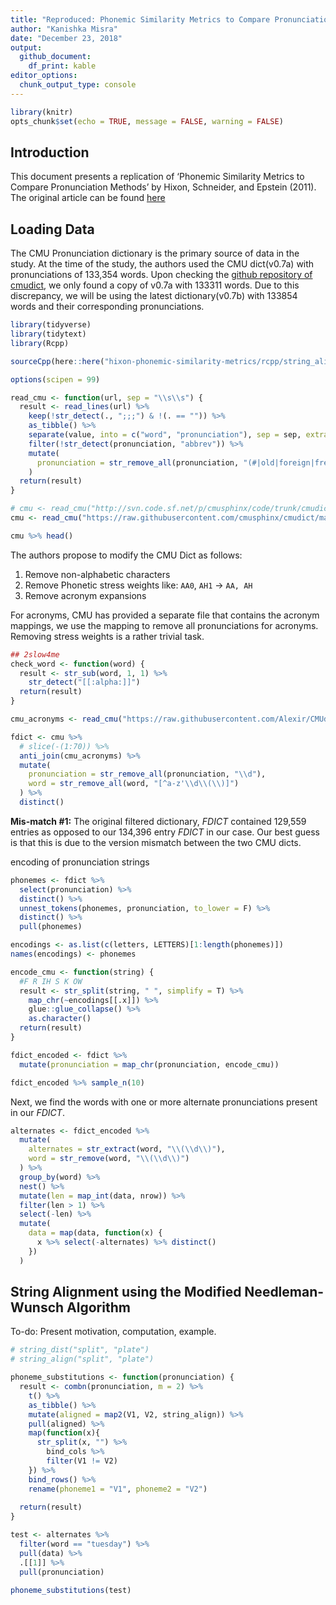 ```yaml
---
title: "Reproduced: Phonemic Similarity Metrics to Compare Pronunciation Methods"
author: "Kanishka Misra"
date: "December 23, 2018"
output:
  github_document: 
    df_print: kable
editor_options: 
  chunk_output_type: console
---
```


```r
library(knitr)
opts_chunk$set(echo = TRUE, message = FALSE, warning = FALSE)
```

## Introduction

This document presents a replication of 'Phonemic Similarity Metrics to Compare Pronunciation Methods' by Hixon, Schneider, and Epstein (2011). The original article can be found [here]() <!--add link-->


## Loading Data

The CMU Pronunciation dictionary is the primary source of data in the study. At the time of the study, the authors used the CMU dict(v0.7a) with pronunciations of 133,354 words. Upon checking the [github repository of cmudict](https://github.com/Alexir/CMUdict), we only found a copy of v0.7a with 133311 words. Due to this discrepancy, we will be using the latest dictionary(v0.7b) with 133854 words and their corresponding pronunciations.

```r
library(tidyverse)
library(tidytext)
library(Rcpp)

sourceCpp(here::here("hixon-phonemic-similarity-metrics/rcpp/string_alignment.cpp"))

options(scipen = 99)

read_cmu <- function(url, sep = "\\s\\s") {
  result <- read_lines(url) %>%
    keep(!str_detect(., ";;;") & !(. == "")) %>%
    as_tibble() %>%
    separate(value, into = c("word", "pronunciation"), sep = sep, extra = "merge") %>%
    filter(!str_detect(pronunciation, "abbrev")) %>%
    mutate(
      pronunciation = str_remove_all(pronunciation, "(#|old|foreign|french|name)") %>% str_trim()
    )
  return(result)
}

# cmu <- read_cmu("http://svn.code.sf.net/p/cmusphinx/code/trunk/cmudict/cmudict-0.7b")
cmu <- read_cmu("https://raw.githubusercontent.com/cmusphinx/cmudict/master/cmudict.dict", sep = " ")

cmu %>% head()
```

The authors propose to modify the CMU Dict as follows:

1. Remove non-alphabetic characters
2. Remove Phonetic stress weights like: ```AA0```, ```AH1``` -> ```AA, AH```
3. Remove acronym expansions

<!-- In order to remove non-alphabetic characters, we filter out all words that have a non-alphabetic character as the first character of the string or the first 70 entries (from careful analysis).  -->
For acronyms, CMU has provided a separate file that contains the acronym mappings, we use the mapping to remove all pronunciations for acronyms. Removing stress weights is a rather trivial task.

```r
## 2slow4me
check_word <- function(word) {
  result <- str_sub(word, 1, 1) %>%
    str_detect("[[:alpha:]]")
  return(result)
}

cmu_acronyms <- read_cmu("https://raw.githubusercontent.com/Alexir/CMUdict/master/acronym-0.7b") %>% mutate(word = str_to_lower(word))

fdict <- cmu %>%
  # slice(-(1:70)) %>%
  anti_join(cmu_acronyms) %>%
  mutate(
    pronunciation = str_remove_all(pronunciation, "\\d"),
    word = str_remove_all(word, "[^a-z'\\d\\(\\)]")
  ) %>%
  distinct()
```

**Mis-match #1:** The original filtered dictionary, *FDICT* contained 129,559 entries as opposed to our 134,396 entry *FDICT* in our case. Our best guess is that this is due to the version mismatch between the two CMU dicts.


encoding of pronunciation strings

```r
phonemes <- fdict %>% 
  select(pronunciation) %>% 
  distinct() %>% 
  unnest_tokens(phonemes, pronunciation, to_lower = F) %>% 
  distinct() %>%
  pull(phonemes)

encodings <- as.list(c(letters, LETTERS)[1:length(phonemes)])
names(encodings) <- phonemes

encode_cmu <- function(string) {
  #F R IH S K OW
  result <- str_split(string, " ", simplify = T) %>% 
    map_chr(~encodings[[.x]]) %>%
    glue::glue_collapse() %>%
    as.character()
  return(result)
}

fdict_encoded <- fdict %>%
  mutate(pronunciation = map_chr(pronunciation, encode_cmu))

fdict_encoded %>% sample_n(10)
```

Next, we find the words with one or more alternate pronunciations present in our *FDICT*.

```r
alternates <- fdict_encoded %>%
  mutate(
    alternates = str_extract(word, "\\(\\d\\)"),
    word = str_remove(word, "\\(\\d\\)")
  ) %>%
  group_by(word) %>%
  nest() %>%
  mutate(len = map_int(data, nrow)) %>%
  filter(len > 1) %>%
  select(-len) %>%
  mutate(
    data = map(data, function(x) {
      x %>% select(-alternates) %>% distinct()
    })
  )
```


## String Alignment using the Modified Needleman-Wunsch Algorithm

To-do: Present motivation, computation, example.

```r
# string_dist("split", "plate")
# string_align("split", "plate")

phoneme_substitutions <- function(pronunciation) {
  result <- combn(pronunciation, m = 2) %>%
    t() %>%
    as_tibble() %>%
    mutate(aligned = map2(V1, V2, string_align)) %>%
    pull(aligned) %>% 
    map(function(x){
      str_split(x, "") %>% 
        bind_cols %>% 
        filter(V1 != V2)
    }) %>% 
    bind_rows() %>% 
    rename(phoneme1 = "V1", phoneme2 = "V2")
  
  return(result)
}

test <- alternates %>%
  filter(word == "tuesday") %>%
  pull(data) %>% 
  .[[1]] %>%
  pull(pronunciation)

phoneme_substitutions(test)
```

